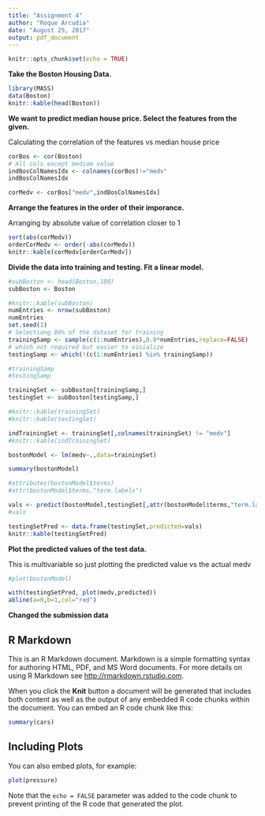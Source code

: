 ```yaml
---
title: "Assignment 4"
author: "Roque Arcudia"
date: "August 25, 2017"
output: pdf_document
---
```


```r
knitr::opts_chunk$set(echo = TRUE)
```


**Take the Boston Housing Data.**

```r
library(MASS)
data(Boston)
knitr::kable(head(Boston))
```

**We want to predict median house price. Select the features from the given.**

Calculating the correlation of the features vs median house price

```r

corBos <- cor(Boston)
# All cols except mediam value
indBosColNamesIdx <- colnames(corBos)!="medv"
indBosColNamesIdx

corMedv <- corBos["medv",indBosColNamesIdx]
```

**Arrange the features in the order of their imporance.**

Arranging by absolute value of correlation closer to 1

```r
sort(abs(corMedv))
orderCorMedv <- order(-abs(corMedv))
knitr::kable(corMedv[orderCorMedv])
```

**Divide the data into training and testing.  Fit a linear model.**

```r
#subBoston <- head(Boston,100)
subBoston <- Boston

#knitr::kable(subBoston)
numEntries <- nrow(subBoston)
numEntries
set.seed(1)
# Selectiong 80% of the dataset for training
trainingSamp <- sample(c(1:numEntries),0.8*numEntries,replace=FALSE)
# which not required but easier to visialize
testingSamp <- which(!(c(1:numEntries) %in% trainingSamp))

#trainingSamp
#testingSamp

trainingSet <- subBoston[trainingSamp,]
testingSet <- subBoston[testingSamp,]

#knitr::kable(trainingSet)
#knitr::kable(testingSet)

indTrainingSet <- trainingSet[,colnames(trainingSet) != "medv"]
#knitr::kable(indTrainingSet)

bostonModel <- lm(medv~.,data=trainingSet)

summary(bostonModel)

#attributes(bostonModel$terms)
#attr(bostonModel$terms,"term.labels")

vals <- predict(bostonModel,testingSet[,attr(bostonModel$terms,"term.labels")])
#vals

testingSetPred <- data.frame(testingSet,predicted=vals)
knitr::kable(testingSetPred)


```

**Plot the predicted values of the test data.**

This is multivariable so just plotting the predicted value vs the actual medv

```r
#plot(bostonModel)

with(testingSetPred, plot(medv,predicted))
abline(a=0,b=1,col="red")

```

**Changed the submission data**

## R Markdown

This is an R Markdown document. Markdown is a simple formatting syntax for authoring HTML, PDF, and MS Word documents. For more details on using R Markdown see <http://rmarkdown.rstudio.com>.

When you click the **Knit** button a document will be generated that includes both content as well as the output of any embedded R code chunks within the document. You can embed an R code chunk like this:

```r
summary(cars)
```

## Including Plots

You can also embed plots, for example:

```r
plot(pressure)
```

Note that the `echo = FALSE` parameter was added to the code chunk to prevent printing of the R code that generated the plot.
